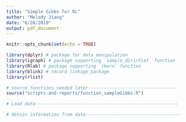 ```yaml
---
title: "Simple Gibbs for RL"
author: "Melody Jiang"
date: "6/28/2019"
output: pdf_document
---
```


```r
knitr::opts_chunk$set(echo = TRUE)
```

```r
library(dplyr) # package for data manipulation
library(igraph) # package supporting `sample_dirichlet` function
library(Rlab) # package supporting `rbern` function
library(blink) # record linkage package
library(rlist)
```

```r
# source functions needed later---------------------------------
source("scripts-and-reports/function_sampleGibbs.R")
```

```r
# Load data------------------------------------------------------

```

```r
# Obtain information from data------------------------------------

```